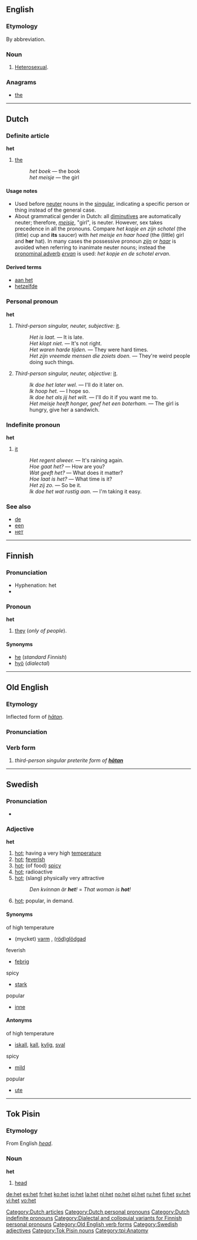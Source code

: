 {{see|hét|нет}}
==English==

===Etymology===
By abbreviation.

===Noun===
{{en-noun}}

# {{slang}} [[heterosexual|Heterosexual]].

===Anagrams===
*[[the]]

----

==Dutch==

{{rfc-header|Definite article}}
===Definite article===
'''het'''

# [[the]]
#: ''het boek'' &mdash; the book
#: ''het meisje'' &mdash; the girl

====Usage notes====
* Used before [[neuter]] nouns in the [[singular]], indicating a specific person or thing instead of the general case.
* About grammatical gender in Dutch: all [[diminutive]]s are automatically neuter; therefore, ''[[meisje]]'', "girl", is neuter. However, sex takes precedence in all the pronouns. Compare ''het kopje en zijn schotel'' (the (little) cup and '''its''' saucer) with ''het meisje en haar hoed'' (the (little) girl and '''her''' hat). In many cases the possessive pronoun ''[[zijn]]'' or ''[[haar]]'' is avoided when referring to inanimate neuter nouns; instead the [[pronominal adverb]] ''[[ervan]]'' is used: ''het kopje en de schotel ervan''.

====Derived terms====
* [[aan het]]
* [[hetzelfde]]

===Personal pronoun===
'''het'''

# ''Third-person singular, neuter, subjective:'' [[it]].
#: ''Het is laat.'' &mdash; It is late.
#: ''Het klopt niet.'' &mdash; It's not right.
#: ''Het waren harde tijden.'' &mdash; They were hard times.
#: ''Het zijn vreemde mensen die zoiets doen.'' &mdash; They're weird people doing such things.
# ''Third-person singular, neuter, objective:'' [[it]].
#: ''Ik doe het later wel.'' &mdash; I'll do it later on.
#: ''Ik hoop het.'' &mdash; I hope so.
#: ''Ik doe het als jij het wilt.'' &mdash; I'll do it if you want me to.
#: ''Het meisje heeft honger, geef het een boterham.'' &mdash; The girl is hungry, give her a sandwich.

===Indefinite pronoun===
'''het'''

# [[it]]
#: ''Het regent alweer.'' &mdash; It's raining again.
#: ''Hoe gaat het?'' &mdash; How are you?
#: ''Wat geeft het?'' &mdash; What does it matter?
#: ''Hoe laat is het?'' &mdash; What time is it?
#: ''Het zij zo.'' &mdash; So be it.
#: ''Ik doe het wat rustig aan.'' &mdash; I'm taking it easy.

===See also===
* [[de]]
* [[een]]
* [[нет]]<!-- cyrillic homograph -->

[[Category:Dutch articles]]
[[Category:Dutch personal pronouns]]
[[Category:Dutch indefinite pronouns]]

----

==Finnish==

===Pronunciation===
*Hyphenation: het
*{{IPA|lang=fi|[het]}}

===Pronoun===
'''het'''

# {{context|personal|dialectal|lang=fi}} [[they]] (''only of people'').

====Synonyms====
*[[he#Finnish|he]] (''standard Finnish'')
*[[hyö]] (''dialectal'')

[[Category:Dialectal and colloquial variants for Finnish personal pronouns]]

----

==Old English==

===Etymology===
Inflected form of ''[[hatan|hātan]]''.

===Pronunciation===
{{IPA|/heːt/}}

===Verb form===
{{Latinx|'''hēt'''}}

# ''third-person singular preterite form of '''[[hatan|hātan]]'''''

[[Category:Old English verb forms]]

----

==Swedish==

===Pronunciation===
*{{audio|Sv-het.ogg|audio}}

===Adjective===
{{sv-adj-reg}}
'''het'''

# [[hot]]; having a very high [[temperature]]
# [[hot]]; [[feverish]]
# [[hot]]; (of food) [[spicy]]
# [[hot]]; radioactive
# [[hot]]; (slang) physically very attractive
#: ''Den kvinnan är '''het'''!'' = ''That woman is '''hot'''!''
# [[hot]]; popular, in demand.

====Synonyms====
;of high temperature
*(mycket) [[varm]] , [[rödglödgad|(röd)]][[glödgad]]
;feverish
*[[febrig]]
;spicy
*[[stark]]
;popular
*[[inne]]

====Antonyms====
;of high temperature
*[[iskall]], [[kall]], [[kylig]],  [[sval]]
;spicy
*[[mild]]
;popular
*[[ute]]

[[Category:Swedish adjectives]]

----

==Tok Pisin==

===Etymology===
From English ''[[head]]''.

===Noun===
'''het'''

# [[head]]

[[Category:Tok Pisin nouns]]
[[Category:tpi:Anatomy]]

[[de:het]]
[[es:het]]
[[fr:het]]
[[ko:het]]
[[io:het]]
[[la:het]]
[[nl:het]]
[[no:het]]
[[pl:het]]
[[ru:het]]
[[fi:het]]
[[sv:het]]
[[vi:het]]
[[vo:het]]